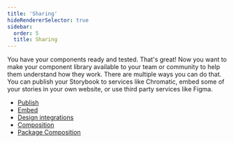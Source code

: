 ```yaml
---
title: 'Sharing'
hideRendererSelector: true
sidebar:
  order: 5
  title: Sharing
---
```


You have your components ready and tested. That's great! Now you want to make your component library available to your team or community to help them understand how they work. There are multiple ways you can do that. You can publish your Storybook to services like Chromatic, embed some of your stories in your own website, or use third party services like Figma.

* [Publish](./publish-storybook.mdx)
* [Embed](./embed.mdx)
* [Design integrations](./design-integrations.mdx)
* [Composition](./composition.mdx)
* [Package Composition](./package-composition.mdx)

